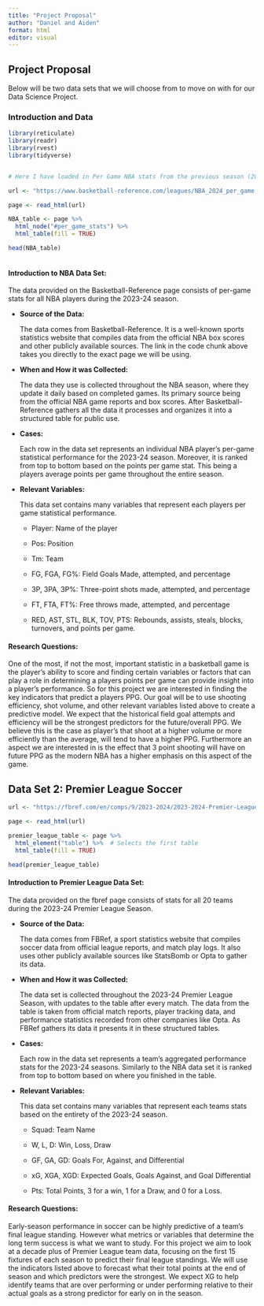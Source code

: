 ```yaml
---
title: "Project Proposal"
author: "Daniel and Aiden"
format: html
editor: visual
---
```


## Project Proposal

Below will be two data sets that we will choose from to move on with for our Data Science Project.

### Introduction and Data

```r
library(reticulate)
library(readr)
library(rvest)
library(tidyverse)


# Here I have loaded in Per Game NBA stats from the previous season (2023-24)

url <- "https://www.basketball-reference.com/leagues/NBA_2024_per_game.html"

page <- read_html(url)

NBA_table <- page %>%
  html_node("#per_game_stats") %>%
  html_table(fill = TRUE)

head(NBA_table)


```

```         
```

#### Introduction to NBA Data Set:

The data provided on the Basketball-Reference page consists of per-game stats for all NBA players during the 2023-24 season.

-   **Source of the Data:**

    The data comes from Basketball-Reference. It is a well-known sports statistics website that compiles data from the official NBA box scores and other publicly available sources. The link in the code chunk above takes you directly to the exact page we will be using.

-   **When and How it was Collected:**

    The data they use is collected throughout the NBA season, where they update it daily based on completed games. Its primary source being from the official NBA game reports and box scores. After Basketball-Reference gathers all the data it processes and organizes it into a structured table for public use.

-   **Cases:**

    Each row in the data set represents an individual NBA player's per-game statistical performance for the 2023-24 season. Moreover, it is ranked from top to bottom based on the points per game stat. This being a players average points per game throughout the entire season.

-   **Relevant Variables:**

    This data set contains many variables that represent each players per game statistical performance.

    -   Player: Name of the player

    -   Pos: Position

    -   Tm: Team

    -   FG, FGA, FG%: Field Goals Made, attempted, and percentage

    -   3P, 3PA, 3P%: Three-point shots made, attempted, and percentage

    -   FT, FTA, FT%: Free throws made, attempted, and percentage

    -   RED, AST, STL, BLK, TOV, PTS: Rebounds, assists, steals, blocks, turnovers, and points per game.

#### Research Questions: 

One of the most, if not the most, important statistic in a basketball game is the player's ability to score and finding certain variables or factors that can play a role in determining a players points per game can provide insight into a player's performance. So for this project we are interested in finding the key indicators that predict a players PPG. Our goal will be to use shooting efficiency, shot volume, and other relevant variables listed above to create a predictive model. We expect that the historical field goal attempts and efficiency will be the strongest predictors for the future/overall PPG. We believe this is the case as player's that shoot at a higher volume or more efficiently than the average, will tend to have a higher PPG. Furthermore an aspect we are interested in is the effect that 3 point shooting will have on future PPG as the modern NBA has a higher emphasis on this aspect of the game.

## Data Set 2: Premier League Soccer

```r

url <- "https://fbref.com/en/comps/9/2023-2024/2023-2024-Premier-League-Stats"

page <- read_html(url)

premier_league_table <- page %>%
  html_element("table") %>%  # Selects the first table
  html_table(fill = TRUE) 

head(premier_league_table)
```

#### Introduction to Premier League Data Set:

The data provided on the fbref page consists of stats for all 20 teams during the 2023-24 Premier League Season.

-   **Source of the Data:**

    The data comes from FBRef, a sport statistics website that compiles soccer data from official league reports, and match play logs. It also uses other publicly available sources like StatsBomb or Opta to gather its data.

-   **When and How it was Collected:**

    The data set is collected throughout the 2023-24 Premier League Season, with updates to the table after every match. The data from the table is taken from official match reports, player tracking data, and performance statistics recorded from other companies like Opta. As FBRef gathers its data it presents it in these structured tables.

-   **Cases:**

    Each row in the data set represents a team's aggregated performance stats for the 2023-24 seasons. Similarly to the NBA data set it is ranked from top to bottom based on where you finished in the table.

-   **Relevant Variables:**

    This data set contains many variables that represent each teams stats based on the entirety of the 2023-24 season.

    -   Squad: Team Name

    -   W, L, D: Win, Loss, Draw

    -   GF, GA, GD: Goals For, Against, and Differential

    -   xG, XGA, XGD: Expected Goals, Goals Against, and Goal Differential

    -   Pts: Total Points, 3 for a win, 1 for a Draw, and 0 for a Loss.

#### Research Questions:

Early-season performance in soccer can be highly predictive of a team's final league standing. However what metrics or variables that determine the long term success is what we want to study. For this project we aim to look at a decade plus of Premier League team data, focusing on the first 15 fixtures of each season to predict their final league standings. We will use the indicators listed above to forecast what their total points at the end of season and which predictors were the strongest. We expect XG to help identify teams that are over performing or under performing relative to their actual goals as a strong predictor for early on in the season.
